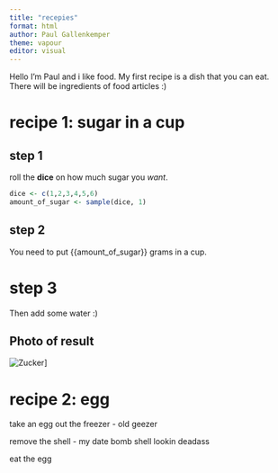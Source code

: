 ```yaml
---
title: "recepies"
format: html
author: Paul Gallenkemper
theme: vapour
editor: visual
---
```


Hello I'm Paul and i like food. My first recipe is a dish that you can eat. There will be ingredients of food articles :)

## 

# recipe 1: sugar in a cup

## step 1

roll the **dice** on how much sugar you *want*.

```r
dice <- c(1,2,3,4,5,6)
amount_of_sugar <- sample(dice, 1)
```

## step 2

You need to put {{amount_of_sugar}} grams in a cup.

# **step 3** 

Then add some water :)

## Photo of result

![Zucker](https://www.happyballoon.de/thumbnail/4d/c1/d0/1701938245/63780351a985e5f5715ba9e630bf5d69ea268092_1920x1920.jpeg)\]

# recipe 2: egg

take an egg out the freezer - old geezer

remove the shell - my date bomb shell lookin deadass

eat the egg
